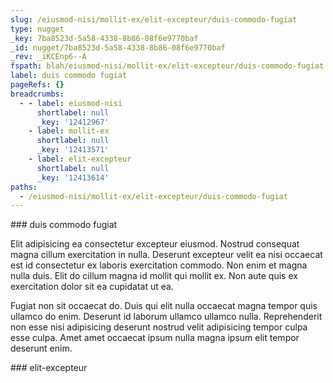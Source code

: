 ```yaml
---
slug: /eiusmod-nisi/mollit-ex/elit-excepteur/duis-commodo-fugiat
type: nugget
_key: 7ba8523d-5a58-4338-8b86-08f6e9770baf
_id: nugget/7ba8523d-5a58-4338-8b86-08f6e9770baf
_rev: _iKCEnp6--A
fspath: blah/eiusmod-nisi/mollit-ex/elit-excepteur/duis-commodo-fugiat.md
label: duis commodo fugiat
pageRefs: {}
breadcrumbs:
  - - label: eiusmod-nisi
      shortlabel: null
      _key: '12412967'
    - label: mollit-ex
      shortlabel: null
      _key: '12413571'
    - label: elit-excepteur
      shortlabel: null
      _key: '12413614'
paths:
  - /eiusmod-nisi/mollit-ex/elit-excepteur/duis-commodo-fugiat
---
```


<NuggetArea>
<Nugget slug="/eiusmod-nisi/mollit-ex/elit-excepteur/duis-commodo-fugiat" type="nugget" _key="7ba8523d-5a58-4338-8b86-08f6e9770baf" _id="nugget/7ba8523d-5a58-4338-8b86-08f6e9770baf" _rev="_iKCEnp6--A" fspath="blah/eiusmod-nisi/mollit-ex/elit-excepteur/duis-commodo-fugiat.md" label="duis commodo fugiat" paths="/eiusmod-nisi/mollit-ex/elit-excepteur/duis-commodo-fugiat">
<NuggetBody>
### duis commodo fugiat

Elit adipisicing ea consectetur excepteur eiusmod. Nostrud consequat magna cillum exercitation in nulla. Deserunt excepteur velit ea nisi occaecat est id consectetur ex laboris exercitation commodo. Non enim et magna nulla duis. Elit do cillum magna id mollit qui mollit ex. Non aute quis ex exercitation dolor sit ea cupidatat ut ea.

Fugiat non sit occaecat do. Duis qui elit nulla occaecat magna tempor quis ullamco do enim. Deserunt id laborum ullamco ullamco nulla. Reprehenderit non esse nisi adipisicing deserunt nostrud velit adipisicing tempor culpa esse culpa. Amet amet occaecat ipsum nulla magna ipsum elit tempor deserunt enim.

</NuggetBody>
<Breadcrumbs>
<Crumbs>
<Crumb _key="12412967" label="eiusmod-nisi" /><Crumb _key="12413571" label="mollit-ex" /><Crumb _key="12413614" label="elit-excepteur" />
</Crumbs>
</Breadcrumbs>
</Nugget>

<NuggetsInbound>
</NuggetsInbound>
<NuggetsOutbound>
</NuggetsOutbound>
</NuggetArea>
<PassagesInbound>
<Passage direction="inbound" type="passage" _key="12413614" _id="passage/12413614" _rev="_iKCEnp6---" label="elit-excepteur" passage="elit-excepteur" fspath="blah/eiusmod-nisi/mollit-ex/elit-excepteur" paths="/eiusmod-nisi/mollit-ex/elit-excepteur" slug="/eiusmod-nisi/mollit-ex/elit-excepteur">
<NuggetBody>
### elit-excepteur

</NuggetBody>
<Breadcrumbs>
<Crumbs>
<Crumb _key="12412967" label="eiusmod-nisi" /><Crumb _key="12413571" label="mollit-ex" />
</Crumbs>
</Breadcrumbs>
</Passage>

</PassagesInbound>
<PassagesOutbound>
</PassagesOutbound>